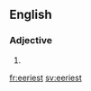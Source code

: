 ==English==

===Adjective===
{{head|en}}

# {{en-superlative of|eerie}}

[[fr:eeriest]]
[[sv:eeriest]]